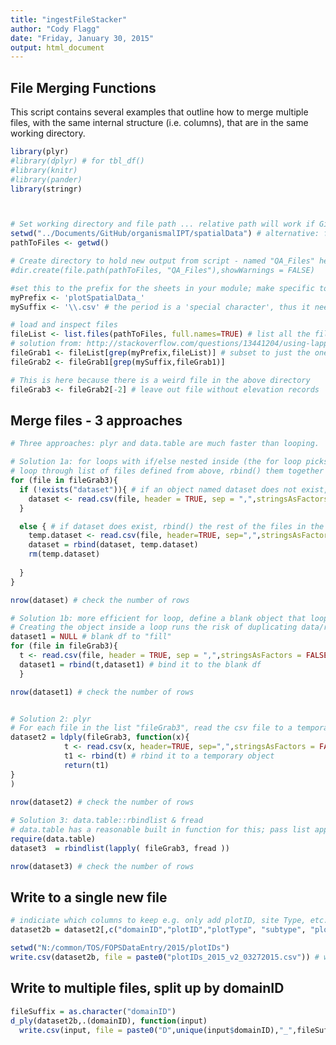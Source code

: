 ```yaml
---
title: "ingestFileStacker"
author: "Cody Flagg"
date: "Friday, January 30, 2015"
output: html_document
---
```


## File Merging Functions

This script contains several examples that outline how to merge multiple files, with the same internal structure (i.e. columns), that are in the same working directory.  

```r
library(plyr)
#library(dplyr) # for tbl_df()
#library(knitr)
#library(pander)
library(stringr)



# Set working directory and file path ... relative path will work if Git folders are in "Documents"
setwd("../Documents/GitHub/organismalIPT/spatialData") # alternative: file.path(getwd(),directory2)
pathToFiles <- getwd()

# Create directory to hold new output from script - named "QA_Files" here
#dir.create(file.path(pathToFiles, "QA_Files"),showWarnings = FALSE)

#set this to the prefix for the sheets in your module; make specific to file name batch
myPrefix <- 'plotSpatialData_'
mySuffix <- '\\.csv' # the period is a 'special character', thus it needs to be 'escaped' with "//" for R to recognize this is a 'literal string'

# load and inspect files
fileList <- list.files(pathToFiles, full.names=TRUE) # list all the files, full.names=TRUE is necessary for ldplay/lapply to work below
# solution from: http://stackoverflow.com/questions/13441204/using-lapply-and-read-csv-on-multiple-files-in-r
fileGrab1 <- fileList[grep(myPrefix,fileList)] # subset to just the ones in your module, using prefix
fileGrab2 <- fileGrab1[grep(mySuffix,fileGrab1)]

# This is here because there is a weird file in the above directory
fileGrab3 <- fileGrab2[-2] # leave out file without elevation records
```

## Merge files - 3 approaches
```r
# Three approaches: plyr and data.table are much faster than looping.

# Solution 1a: for loops with if/else nested inside (the for loop picks up "empty" rows at the tail of each file, inflating the number of rows; I think this is an Excel problem)
# loop through list of files defined from above, rbind() them together
for (file in fileGrab3){
  if (!exists("dataset")){ # if an object named dataset does not exist, create it
    dataset <- read.csv(file, header = TRUE, sep = ",",stringsAsFactors = FALSE) # assign the first csv to "dataset"
  }

  else { # if dataset does exist, rbind() the rest of the files in the list
    temp.dataset <- read.csv(file, header=TRUE, sep=",",stringsAsFactors = FALSE) # temporary object
    dataset = rbind(dataset, temp.dataset)
    rm(temp.dataset)
    
  }
}

nrow(dataset) # check the number of rows

# Solution 1b: more efficient for loop, define a blank object that loop can "fill" (i.e. "dataset1" here, "dataset" in Solution 1a) rather than calling it inside the loop.
# Creating the object inside a loop runs the risk of duplicating data/rows
dataset1 = NULL # blank df to "fill"
for (file in fileGrab3){
  t <- read.csv(file, header = TRUE, sep = ",",stringsAsFactors = FALSE) # read the csv, assign to t
  dataset1 = rbind(t,dataset1) # bind it to the blank df
  }

nrow(dataset1) # check the number of rows


# Solution 2: plyr
# For each file in the list "fileGrab3", read the csv file to a temporary variable "t", row bind subsequent files to variable "t1", return t1 as final result
dataset2 = ldply(fileGrab3, function(x){
            t <- read.csv(x, header=TRUE, sep=",",stringsAsFactors = FALSE) # read the csv
            t1 <- rbind(t) # rbind it to a temporary object
            return(t1)
}
)

nrow(dataset2) # check the number of rows
 
# Solution 3: data.table::rbindlist & fread
# data.table has a reasonable built in function for this; pass list apply all elements in "fileGrab3", read them with fread, row bind them with rbindlist
require(data.table)
dataset3  = rbindlist(lapply( fileGrab3, fread ))

nrow(dataset3) # check the number of rows

```

## Write to a single new file
```r
# indiciate which columns to keep e.g. only add plotID, site Type, etc. 
dataset2b = dataset2[,c("domainID","plotID","plotType", "subtype", "plotSize")]

setwd("N:/common/TOS/FOPSDataEntry/2015/plotIDs")
write.csv(dataset2b, file = paste0("plotIDs_2015_v2_03272015.csv")) # write the file

```

## Write to multiple files, split up by domainID
```r
fileSuffix = as.character("domainID")
d_ply(dataset2b,.(domainID), function(input) 
  write.csv(input, file = paste0("D",unique(input$domainID),"_",fileSuffix, ".csv", sep="")))
```


